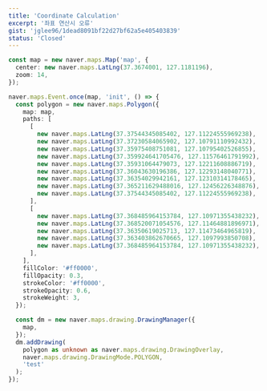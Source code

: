 ```yaml
---
title: 'Coordinate Calculation'
excerpt: '좌표 연산시 오류'
gist: 'jglee96/1dead8091bf22d27bf62a5e405403839'
status: 'Closed'
---
```


```ts
const map = new naver.maps.Map('map', {
  center: new naver.maps.LatLng(37.3674001, 127.1181196),
  zoom: 14,
});

naver.maps.Event.once(map, 'init', () => {
  const polygon = new naver.maps.Polygon({
    map: map,
    paths: [
      [
        new naver.maps.LatLng(37.37544345085402, 127.11224555969238),
        new naver.maps.LatLng(37.37230584065902, 127.10791110992432),
        new naver.maps.LatLng(37.35975408751081, 127.10795402526855),
        new naver.maps.LatLng(37.359924641705476, 127.11576461791992),
        new naver.maps.LatLng(37.35931064479073, 127.12211608886719),
        new naver.maps.LatLng(37.36043630196386, 127.12293148040771),
        new naver.maps.LatLng(37.36354029942161, 127.12310314178465),
        new naver.maps.LatLng(37.365211629488016, 127.12456226348876),
        new naver.maps.LatLng(37.37544345085402, 127.11224555969238),
      ],
      [
        new naver.maps.LatLng(37.368485964153784, 127.10971355438232),
        new naver.maps.LatLng(37.368520071054576, 127.11464881896971),
        new naver.maps.LatLng(37.36350619025713, 127.11473464965819),
        new naver.maps.LatLng(37.363403862670665, 127.1097993850708),
        new naver.maps.LatLng(37.368485964153784, 127.10971355438232),
      ],
    ],
    fillColor: '#ff0000',
    fillOpacity: 0.3,
    strokeColor: '#ff0000',
    strokeOpacity: 0.6,
    strokeWeight: 3,
  });

  const dm = new naver.maps.drawing.DrawingManager({
    map,
  });
  dm.addDrawing(
    polygon as unknown as naver.maps.drawing.DrawingOverlay,
    naver.maps.drawing.DrawingMode.POLYGON,
    'test'
  );
});
```
